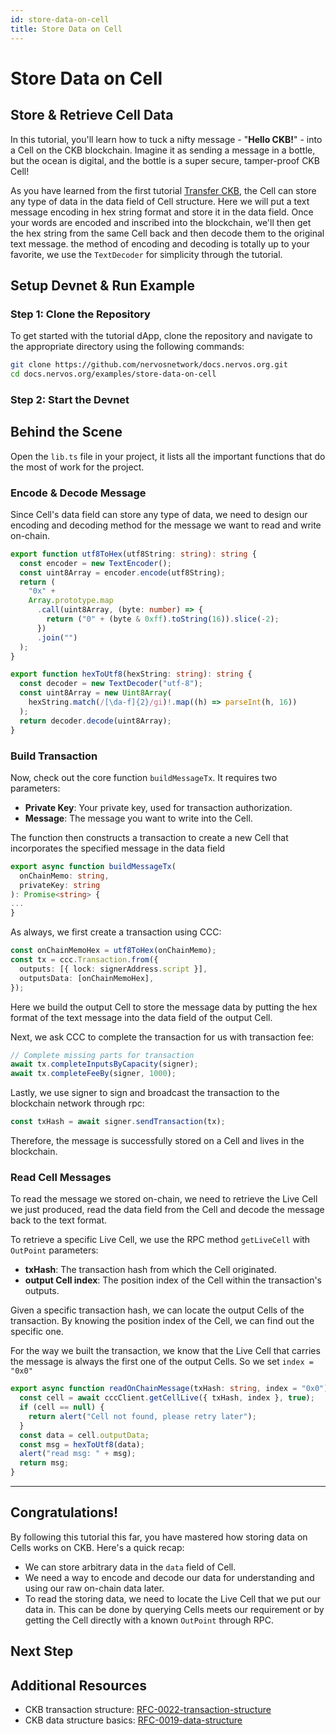 ```yaml
---
id: store-data-on-cell
title: Store Data on Cell
---
```



# Store Data on Cell

<TutorialHeader
  time={WRITEOVERVIEW.time}
  topics={WRITEOVERVIEW.topics}
  tools={WRITEOVERVIEW.tools}
/>

## Store & Retrieve Cell Data

In this tutorial, you'll learn how to tuck a nifty message - "**Hello CKB!**" - into a <Tooltip>Cell</Tooltip> on the CKB blockchain. Imagine it as sending a message in a bottle, but the ocean is digital, and the bottle is a super secure, tamper-proof CKB Cell!

As you have learned from the first tutorial [Transfer CKB](/docs/dapp/transfer-ckb), the Cell can store any type of data in the data field of Cell structure. Here we will put a text message encoding in hex string format and store it in the data field. Once your words are encoded and inscribed into the blockchain, we'll then get the hex string from the same Cell back and then decode them to the original text message. the method of encoding and decoding is totally up to your favorite, we use the `TextDecoder` for simplicity through the tutorial.

## Setup Devnet & Run Example

### Step 1: Clone the Repository

To get started with the tutorial dApp, clone the repository and navigate to the appropriate directory using the following commands:

```bash {2}
git clone https://github.com/nervosnetwork/docs.nervos.org.git
cd docs.nervos.org/examples/store-data-on-cell
```

### Step 2: Start the Devnet

<SetupProject imageSrc="img/dapps/store-data.png" />

## Behind the Scene

Open the `lib.ts` file in your project, it lists all the important functions that do the most of work for the project.

### Encode & Decode Message

Since Cell's data field can store any type of data, we need to design our encoding and decoding method for the message we want to read and write on-chain.

```ts
export function utf8ToHex(utf8String: string): string {
  const encoder = new TextEncoder();
  const uint8Array = encoder.encode(utf8String);
  return (
    "0x" +
    Array.prototype.map
      .call(uint8Array, (byte: number) => {
        return ("0" + (byte & 0xff).toString(16)).slice(-2);
      })
      .join("")
  );
}

export function hexToUtf8(hexString: string): string {
  const decoder = new TextDecoder("utf-8");
  const uint8Array = new Uint8Array(
    hexString.match(/[\da-f]{2}/gi)!.map((h) => parseInt(h, 16))
  );
  return decoder.decode(uint8Array);
}
```

### Build Transaction

Now, check out the core function `buildMessageTx`. It requires two parameters:

- **Private Key**: Your private key, used for transaction authorization.
- **Message**: The message you want to write into the Cell.

The function then constructs a transaction to create a new Cell that incorporates the specified message in the data field

```ts
export async function buildMessageTx(
  onChainMemo: string,
  privateKey: string
): Promise<string> {
...
}
```

As always, we first create a transaction using CCC:

```ts
const onChainMemoHex = utf8ToHex(onChainMemo);
const tx = ccc.Transaction.from({
  outputs: [{ lock: signerAddress.script }],
  outputsData: [onChainMemoHex],
});
```

Here we build the output Cell to store the message data by putting the hex format of the text message into the data field of the output Cell.

Next, we ask CCC to complete the transaction for us with transaction fee:

```ts
// Complete missing parts for transaction
await tx.completeInputsByCapacity(signer);
await tx.completeFeeBy(signer, 1000);
```

Lastly, we use signer to sign and broadcast the transaction to the blockchain network through rpc:

```ts
const txHash = await signer.sendTransaction(tx);
```

Therefore, the message is successfully stored on a Cell and lives in the blockchain.

### Read Cell Messages

To read the message we stored on-chain, we need to retrieve the <Tooltip>Live Cell</Tooltip> we just produced, read the data field from the Cell and decode the message back to the text format.

To retrieve a specific Live Cell, we use the RPC method `getLiveCell` with `OutPoint` parameters:

- **txHash**: The transaction hash from which the Cell originated.
- **output Cell index**: The position index of the Cell within the transaction's outputs.

Given a specific transaction hash, we can locate the output Cells of the transaction. By knowing the position index of the Cell, we can find out the specific one.

For the way we built the transaction, we know that the Live Cell that carries the message is always the first one of the output Cells. So we set `index = "0x0"`

```ts
export async function readOnChainMessage(txHash: string, index = "0x0") {
  const cell = await cccClient.getCellLive({ txHash, index }, true);
  if (cell == null) {
    return alert("Cell not found, please retry later");
  }
  const data = cell.outputData;
  const msg = hexToUtf8(data);
  alert("read msg: " + msg);
  return msg;
}
```

---

## Congratulations!

By following this tutorial this far, you have mastered how storing data on Cells works on CKB. Here's a quick recap:

- We can store arbitrary data in the `data` field of Cell.
- We need a way to encode and decode our data for understanding and using our raw on-chain data later.
- To read the storing data, we need to locate the Live Cell that we put our data in. This can be done by querying Cells meets our requirement or by getting the Cell directly with a known `OutPoint` through RPC.

## Next Step

<SwitchToTestnet readmeLink="https://github.com/nervosnetwork/docs.nervos.org/blob/develop/examples/write-and-read-message/README.md" />

## Additional Resources

- CKB transaction structure: [RFC-0022-transaction-structure](https://github.com/nervosnetwork/rfcs/blob/master/rfcs/0022-transaction-structure/0022-transaction-structure.md)
- CKB data structure basics: [RFC-0019-data-structure](https://github.com/nervosnetwork/rfcs/blob/master/rfcs/0019-data-structures/0019-data-structures.md)
